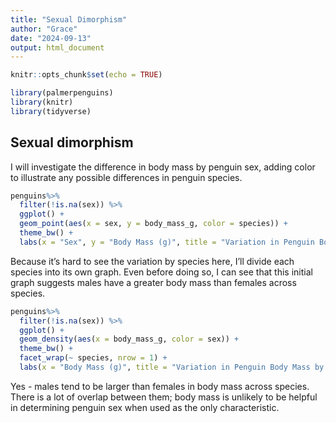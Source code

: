 ```yaml
---
title: "Sexual Dimorphism"
author: "Grace"
date: "2024-09-13"
output: html_document
---
```


```r
knitr::opts_chunk$set(echo = TRUE)
```


``` r
library(palmerpenguins)
library(knitr)
library(tidyverse)
```


## Sexual dimorphism   
I will investigate the difference in body mass by penguin sex, adding color to illustrate any possible differences in penguin species.  

```r
penguins%>%
  filter(!is.na(sex)) %>%
  ggplot() + 
  geom_point(aes(x = sex, y = body_mass_g, color = species)) +
  theme_bw() +
  labs(x = "Sex", y = "Body Mass (g)", title = "Variation in Penguin Body Mass by Sex and Species")
```

Because it's hard to see the variation by species here, I'll divide each species into its own graph. Even before doing so, I can see that this initial graph suggests males have a greater body mass than females across species.

```r
penguins%>%
  filter(!is.na(sex)) %>%
  ggplot() + 
  geom_density(aes(x = body_mass_g, color = sex)) +
  theme_bw() +
  facet_wrap(~ species, nrow = 1) +
  labs(x = "Body Mass (g)", title = "Variation in Penguin Body Mass by Species and Sex")
```  

Yes - males tend to be larger than females in body mass across species. There is a lot of overlap between them; body mass is unlikely to be helpful in determining penguin sex when used as the only characteristic.
